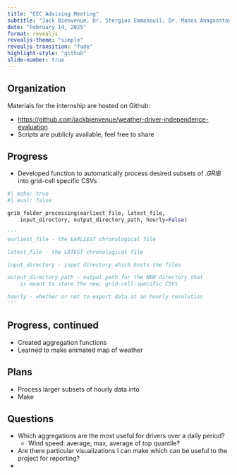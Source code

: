 ```yaml
---
title: "EEC Advising Meeting"
subtitle: "Jack Bienvenue, Dr. Stergios Emmanouil, Dr. Manos Anagnostou"
date: "February 14, 2025"
format: revealjs
revealjs-theme: "simple" 
revealjs-transition: "fade" 
highlight-style: "github"  
slide-number: true 
---
```


## Organization

Materials for the internship are hosted on Github:

- [https://github.com/jackbienvenue/weather-driver-independence-evaluation](https://github.com/jackbienvenue/weather-driver-independence-evaluation)
- Scripts are publicly available, feel free to share

## Progress

- Developed function to automatically process desired subsets of *.GRIB* into grid-cell specific CSVs

``` python
#| echo: true
#| eval: false

grib_folder_processing(earliest_file, latest_file, 
    input_directory, output_directory_path, hourly=False)

'''
earliest_file - the EARLIEST chronological file

latest_file - the LATEST chronological file

input_directory - input directory which hosts the files

output_directory_path - output path for the NEW directory that 
    is meant to store the new, grid-cell-specific CSVs

hourly - whether or not to export data at an hourly resolution
'''
```

## Progress, continued

- Created aggregation functions 
- Learned to make animated map of weather 


## Plans

- Process larger subsets of hourly data into 
- Make 

## Questions

- Which aggregations are the most useful for drivers over a daily period?
    - Wind speed: average, max, average of top quantile?
- Are there particular visualizations I can make which can be useful to the project for reporting?
- 